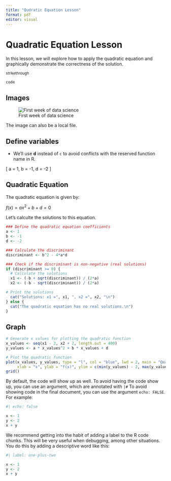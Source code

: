 ```yaml
---
title: "Qudratic Equation Lesson"
format: pdf
editor: visual
---
```


# Quadratic Equation Lesson

In this lesson, we will explore how to apply the quadratic equation and graphically demonstrate the correctness of the solution.

~strikethrough~

`code`

## Images

![First week of data science](https://datasciencedojo.com/wp-content/uploads/11-1.jpg)

The image can also be a local file.

## Define variables

-   We'll use **d** instead of `c` to avoid conflicts with the reserved function name in R.

\[ a = 1, \quad b = -1, \quad d = -2 \]

## Quadratic Equation

The quadratic equation is given by:

$f(x) = ax^2 + b + d = 0$

Let's calculte the solutions to this equation.

```r
### Define the quadratic equation coefficients
a <- 1
b <- -1
d <- -2

### Calculate the discriminant
discriminant <- b^2 - 4*a*d

### Check if the discriminant is non-negative (real solutions)
if (discriminant >= 0) {
  # Calculate the solutions
  x1 <- (-b + sqrt(discriminant)) / (2*a)
  x2 <- (-b - sqrt(discriminant)) / (2*a)

# Print the solutions
  cat("Solutions: x1 =", x1, ", x2 =", x2, "\n")
} else {
  cat("The quadratic equation has no real solutions.\n")
}


```

## Graph

```r
# Generate x values for plotting the quadratic function
x_values <- seq(x1 - 2, x2 + 2, length.out = 400)
y_values <- a * x_values^2 + b * x_values + d

# Plot the quadratic function
plot(x_values, y_values, type = "l", col = "blue", lwd = 2, main = "Quadratic Equation Graph",
     xlab = "x", ylab = "f(x)", ylim = c(min(y_values) - 2, max(y_values) + 2))
grid()

```

By default, the code will show up as well. To avoid having the code show up, you can use an argument, which are annotated with `|#` To avoid showing code in the final document, you can use the argument `echo: FALSE`. For example:

```r
#| echo: false

x <- 1
y <- 2
x + y
```

We recommend getting into the habit of adding a label to the R code chunks. This will be very useful when debugging, among other situations. You do this by adding a descriptive word like this:

```r
#| label: one-plus-two

x <- 1
y <- 2
x + y
```
